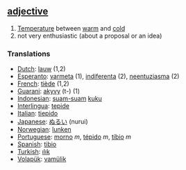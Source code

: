 == [[adjective]] ==

# [[Temperature]] between [[warm]] and [[cold]]
# not very enthusiastic (about a proposal or an idea)

=== Translations ===
*[[Dutch]]: [[lauw]] (1,2)
*[[Esperanto]]: [[varmeta]] (1), [[indiferenta]] (2), [[neentuziasma]] (2)
*[[French]]: [[tiède]] (1,2)
*[[Guarani]]: [[akyvy]] (t-) (1)
*[[Indonesian]]: [[suam-suam]] [[kuku]]
*[[Interlingua]]: [[tepide]]
*[[Italian]]: [[tiepido]]
*[[Japanese]]: [[ぬるい]] (nurui)
*[[Norwegian]]: [[lunken]]
*[[Portuguese]]: [[morno]] ''m'', [[tépido]] ''m'', [[tíbio]] ''m''
*[[Spanish]]: [[tibio]]
*[[Turkish]]: [[ılık]]
*[[Volapük]]: [[vamülik]]